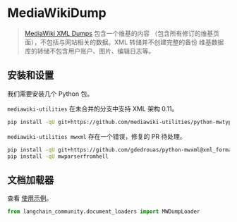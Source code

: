 # MediaWikiDump

> [MediaWiki XML Dumps](https://www.mediawiki.org/wiki/Manual:Importing_XML_dumps) 包含一个维基的内容
> （包含所有修订的维基页面），不包括与网站相关的数据。XML 转储并不创建完整的备份
> 维基数据库的转储不包含用户账户、图片、编辑日志等。


## 安装和设置

我们需要安装几个 Python 包。

`mediawiki-utilities` 在未合并的分支中支持 XML 架构 0.11。
```bash
pip install -qU git+https://github.com/mediawiki-utilities/python-mwtypes@updates_schema_0.11
```

`mediawiki-utilities mwxml` 存在一个错误，修复的 PR 待处理。

```bash
pip install -qU git+https://github.com/gdedrouas/python-mwxml@xml_format_0.11
pip install -qU mwparserfromhell
```

## 文档加载器

查看 [使用示例](/docs/integrations/document_loaders/mediawikidump)。


```python
from langchain_community.document_loaders import MWDumpLoader
```
